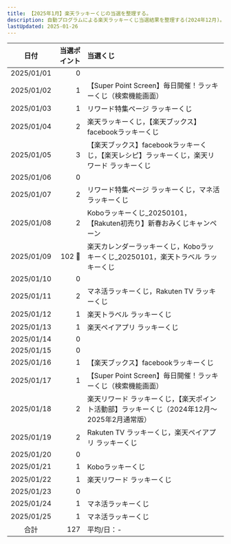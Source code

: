 ```yaml
---
title: 【2025年1月】楽天ラッキーくじの当選を整理する。
description: 自動プログラムによる楽天ラッキーくじ当選結果を整理する(2024年12月)。
lastUpdated: 2025-01-26
---
```



<CloudinaryImage txt={imageTxt} wid='800'></CloudinaryImage>
<NoteRakutenKuji></NoteRakutenKuji>

| 日付 | 当選ポイント | 当選くじ |
| :---: | ---: | :--- |
| 2025/01/01 | 0 |  |
| 2025/01/02 | 1 | 【Super Point Screen】毎日開催！ラッキーくじ（検索機能画面） |
| 2025/01/03 | 1 | リワード特集ページ ラッキーくじ |
| 2025/01/04 | 2 | 楽天ラッキーくじ，【楽天ブックス】facebookラッキーくじ |
| 2025/01/05 | 3 | 【楽天ブックス】facebookラッキーくじ，【楽天レシピ】ラッキーくじ，楽天リワード ラッキーくじ |
| 2025/01/06 | 0 |  |
| 2025/01/07 | 2 | リワード特集ページ ラッキーくじ，マネ活ラッキーくじ |
| 2025/01/08 | 2 | Koboラッキーくじ_20250101，【Rakuten初売り】新春おみくじキャンペーン |
| 2025/01/09 | 102 :tada: | 楽天カレンダーラッキーくじ，Koboラッキーくじ_20250101，楽天トラベル ラッキーくじ |
| 2025/01/10 | 0 |  |
| 2025/01/11 | 2 | マネ活ラッキーくじ，Rakuten TV ラッキーくじ |
| 2025/01/12 | 1 | 楽天トラベル ラッキーくじ |
| 2025/01/13 | 1 | 楽天ペイアプリ ラッキーくじ |
| 2025/01/14 | 0 |  |
| 2025/01/15 | 0 |  |
| 2025/01/16 | 1 | 【楽天ブックス】facebookラッキーくじ |
| 2025/01/17 | 1 | 【Super Point Screen】毎日開催！ラッキーくじ（検索機能画面） |
| 2025/01/18 | 2 | 楽天リワード ラッキーくじ，【楽天ポイント活動部】ラッキーくじ（2024年12月〜2025年2月通常版） |
| 2025/01/19 | 2 | Rakuten TV ラッキーくじ，楽天ペイアプリ ラッキーくじ |
| 2025/01/20 | 0 |  |
| 2025/01/21 | 1 | Koboラッキーくじ |
| 2025/01/22 | 1 | 楽天リワード ラッキーくじ |
| 2025/01/23 | 0 |  |
| 2025/01/24 | 1 | マネ活ラッキーくじ |
| 2025/01/25 | 1 | マネ活ラッキーくじ |
| 合計 | 127 | 平均/日：- |
